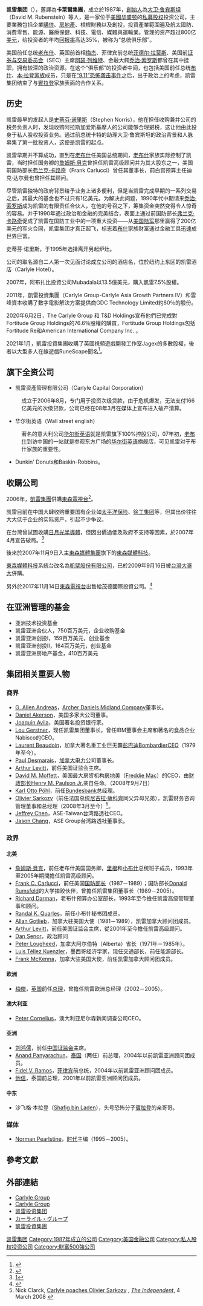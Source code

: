 {{tone|time=2010-07-19T06:36:41+00:00}}
{{Infobox company
| company_name = 凱雷集團
| company_type = 公開上市
| traded_as = {{NASDAQ|CG}}
| company_logo = [[File:The_Carlyle_Group.svg|250px]]
| foundation = {{start date and age|1987}}
| founder = William E. Conway, Jr.<br>Daniel A. D'Aniello<br>David M. Rubenstein
| location_city = {{USA}}[[华盛顿|华盛顿]][[宾夕法尼亚大街|宾夕法尼亚大街]]1001号
| chairman = Daniel A. D'Aniello
| CEO = William E. Conway, Jr.<br>David M. Rubenstein
| num_employees = 1,400 <ref name=CG_10K_2012/>
| industry = 私人金融
| products = 管理服務<br>房產管理<br>財務規劃<br>資本募集
| revenue            = {{increase}} [[United_States_dollar|US$]] 3.022 billion (2014)<ref name=CG_CRE_2014 />
| net_income         = {{increase}} US$ 962 million (2014)<ref name=CG_CRE_2014 />
| assets             = {{increase}} US$ 35.994 billion (2014)<ref name=CG_CRE_2014 />
| aum                = {{increase}} US$ 194 billion (2014)<ref name=CG_CRE_2014 />
| homepage = [http://carlyle.com/ www.carlyle.com]
}}


'''凯雷集团'''（{{lang-en|''Carlyle Group''}}），舊譯為'''卡萊爾集團'''，成立於1987年，[[創始人|創始人]]為[[大卫·鲁宾斯坦|大卫·鲁宾斯坦]]（David M. Rubenstein）等人，是一家位于[[美國|美國]][[华盛顿|华盛顿]]的[[私募股权|私募股权]]投资公司，主要業務包括企業[[購併|購併]]、[[房地產|房地產]]、槓桿財務以及創投，投資產業範圍遍及航太國防、消費零售、能源、醫療保健、科技、電信、媒體與運輸業。管理的资产超过800亿[[美元|美元]]，给投资者的年均[[回报率|回报率]]高达35%，被称为“总统俱乐部”。

美国前任总统[[老布什|老布什]]、英国前首相[[梅杰|梅杰]]、菲律宾前总统[[菲德尔·拉莫斯|菲德尔·拉莫斯]]、美国前[[美國證券交易委員會|证券与交易委员会]]（SEC）主席[[阿瑟·列维特|阿瑟·列维特]]、金融大鳄[[乔治·索罗斯|乔治·索罗斯]]都曾在其中挂职，拥有较深的政治资源。在这个“俱乐部”的投资者中间，也包括美国前任总统[[布什|布什]]、[[本·拉登家族|本·拉登家族]]成员，只是在[[九一一襲擊事件|“9.11”恐怖袭击事件]]之后，出于政治上的考虑，凯雷集团结束了与[[賓拉登|賓拉登]]家族表面的合作关系。

== 历史 ==
凯雷最早的发起人是[[史蒂芬·诺里斯|史蒂芬·诺里斯]]（Stephen Norris），他在担任{{le|万豪集团|Marriott Corporation}}收购兼并公司的税务负责人时，发现收购阿拉斯加爱斯基摩人的公司能够合理避税，这让他由此投身于私人股权投资业务。通过前总统卡特的助理大卫·鲁宾斯坦的政治背景和人脉募集了第一批投资人，这便是凯雷的起点。

凯雷早期并不算成功，直到在[[老布什|老布什]]任美国总统期间，[[老布什|老布什]]家族实际控制了凯雷，当时担任国务卿的[[詹姆斯·貝克|詹姆斯·貝克]]曾担任凯雷高级顾问并为其大股东之一，美国前国防部长[[弗兰克·卡路奇|弗兰克·卡路奇]]（Frank Carlucci）曾任其董事长，前白宫预算主任迪克·达尔曼也曾担任其顾问。

尽管凯雷独特的政府背景给予业务上诸多便利，但是当凯雷完成早期的一系列交易之后，其最大的基金也不过只有1亿美元。为解决此问题，1990年代中期请来[[乔治·索罗斯|乔治·索罗斯]]成为凯雷的有限责任合伙人，在他的号召之下，筹集资金突然变得令人惊奇的容易。并于1990年通过政治和金融的完美结合，表面上通过前国防部长[[弗兰克·卡路奇|弗兰克·卡路奇]]促成了凯雷在国防工业中的一项重大投资——从[[美国陆军|美国陆军]]那里赢得了200亿美元的军火合同，凯雷集团才真正起飞，标志着[[布什|布什]]家族财富通过金融工具迅速成世界巨富。

史蒂芬·诺里斯，于1995年选择离开另起炉灶。

公司的取名源自二人第一次见面讨论成立公司的酒店名，位於纽约上东区的凯雷酒店（Carlyle Hotel）。

2007年，阿布扎比投資公司Mubadala以13.5億美元，購入凱雷7.5%股權。

2011年，凱雷投資集團（Carlyle Group-Carlyle Asia Growth Partners IV）和雲峰資本收購了數字電影解決方案提供商GDC Technology Limited約80％的股份。

2020年6月2日，The Carlyle Group 和 T&D Holdings宣布他們已完成對Fortitude Group Holdings的76.6％股權的購買，Fortitude Group Holdings包括Fortitude Re和American International Company Inc. 。

2021年1月，凱雷投資集團收購了英國視頻遊戲開發工作室Jagex的多數股權，後者以大型多人在線遊戲RuneScape聞名<ref>{{cite web |url=https://www.mg21.com/cg.html |title=另类资产管理公司：凯雷集团The Carlyle Group(CG) |publisher=美股之家 |date=2021-05-08 |access-date=2021-05-09 |archive-date=2021-05-13 |archive-url=https://web.archive.org/web/20210513170305/https://www.mg21.com/cg.html }}</ref>。

==旗下全资公司==
* 凯雷资產管理有限公司（Carlyle Capital Corporation）
:成立于2006年8月，专门用于投资次级贷款，由于危机爆发，无法支付166亿美元的次级贷款，公司已经在08年3月在媒体上宣布进入破产清算。

* 华尔街英语（Wall street e<nowiki></nowiki>nglish）
:著名的意大利公司[[华尔街英语|华尔街英语]]就是凯雷旗下100%控股公司，07年初，[[老布什|老布什]]到访中国的一站就是参观东方广场的[[华尔街英语|华尔街英语]]旗舰店，可见凯雷对于布什家族的重要性。

* Dunkin' Donuts和Baskin-Robbins。

==收購公司==
2006年，[[凱雷集團|凱雷集團]]併購[[東森電視台|東森電視台]]<ref>{{Cite web |url=http://nccur.lib.nccu.edu.tw/handle/140.119/59905 |title=存档副本 |accessdate=2016-10-14 |archive-date=2017-02-27 |archive-url=https://web.archive.org/web/20170227051248/http://nccur.lib.nccu.edu.tw/handle/140.119/59905 |dead-url=no }}</ref>。

凯雷目前在中国大肆收购重要国有企业如[[太平洋保险|太平洋保险]]、[[徐工集团|徐工集团]]等，但其出价往往大大低于企业的实际资产，引起不少争议。

在台灣曾試圖收購[[日月光半導體|日月光半導體]]，但因出價過低及政府不支持等因素，於2007年4月宣告破局。<ref>[https://tw.appledaily.com/finance/daily/20070418/23404603]</ref>

後來於2007年11月9日入主[[凱擘公司|東森媒體集團]]旗下的[[凱擘公司|東森媒體科技]]。

[[凱擘公司|東森媒體科技]]系統台改名為[[凱擘公司|凱擘股份有限公司]]，已於2009年9月16日被[[台灣大哥大|台灣大哥大]]併購。

另外於2017年11月14日[[東森電視台|東森電視台]]出售給茂德國際投資公司。<ref>{{Cite web |url=https://www.businesstoday.com.tw/article/category/80392/post/201711080029/%E6%9D%B1%E6%A3%AE%E9%9B%BB%E8%A6%96%E6%96%B0%E8%80%81%E9%97%86%E5%BC%B5%E9%AB%98%E7%A5%A5%20500%E5%84%84%E8%BA%AB%E5%AE%B6%E8%A7%A3%E5%AF%86 |title=存档副本 |access-date=2022-06-03 |archive-date=2020-09-15 |archive-url=https://web.archive.org/web/20200915040008/https://www.businesstoday.com.tw/article/category/80392/post/201711080029/%E6%9D%B1%E6%A3%AE%E9%9B%BB%E8%A6%96%E6%96%B0%E8%80%81%E9%97%86%E5%BC%B5%E9%AB%98%E7%A5%A5%20500%E5%84%84%E8%BA%AB%E5%AE%B6%E8%A7%A3%E5%AF%86 }}</ref>

==在亚洲管理的基金==
 
*亚洲技术投资基金
*凯雷亚洲合伙人，750百万美元，企业收购基金
*凯雷亚洲创投I，159百万美元，创业基金
*凯雷亚洲创投II，164百万美元，创业基金
*凯雷亚洲房地产基金，410百万美元

==集团相关重要人物==
===商界===
* [[G._Allen_Andreas|G. Allen Andreas]]，[[Archer_Daniels_Midland_Company|Archer Daniels Midland Company]]董事长。
* [[Daniel_Akerson|Daniel Akerson]]，美国多家大公司董事。
* [[Joaquin_Avila|Joaquin Avila]]，美国著名投资银行家。
* [[Lou_Gerstner|Lou Gerstner]]，现任凯雷集团董事长，曾任IBM董事会主席和著名的食品企业Nabisco的CEO。
* [[Laurent_Beaudoin|Laurent Beaudoin]]，加拿大著名重工业巨无霸[[彭巴迪|彭巴迪]][[Bombardier|Bombardier]]CEO（1979年至今）。
* [[Paul_Desmarais|Paul Desmarais]]，[[加拿大电力|加拿大电力]]公司董事长。
* [[Arthur_Levitt|Arthur Levitt]]，前任美国证监会主席。
* [[David_M._Moffett|David M. Moffett]]，美国最大房贷机构[[房地美|房地美]]（[[Freddie_Mac|Freddie Mac]]）的CEO，由[[财政部长|财政部长]][[Henry_M._Paulson_Jr.|Henry M. Paulson Jr.]]亲自任命。（2008年9月7日）
* [[Karl_Otto_Pöhl|Karl Otto Pöhl]]，前任[[Bundesbank|Bundesbank]]总经理。
* [[Olivier_Sarkozy|Olivier Sarkozy]]（前任法国总统[[尼古拉·薩科齊|尼古拉·薩科齊]]同父异母兄弟），凯雷财务咨询管理董事和总经理（2008年3月至今）<ref>Nick Clarck, [http://www.independent.co.uk/news/business/news/carlyle-poaches-olivier-sarkozy-790939.html Carlyle poaches Olivier Sarkozy] {{Wayback|url=http://www.independent.co.uk/news/business/news/carlyle-poaches-olivier-sarkozy-790939.html |date=20081222043919 }}, ''[[The_Independent|The Independent]]'', 4 March 2008 {{en icon}}</ref>。
* [[Jeffrey_Chen|Jeffrey Chen]]，ASE-Taiwan台湾路透社CEO。
* [[Jason_Chang|Jason Chang]]，ASE Group台湾路透社董事长。

===政界===
====北美====
* [[詹姆斯·貝克|詹姆斯·貝克]]，前任老布什美国国务卿，[[里根|里根]]和[[小布什|小布什]]总统班子成员，1993年至2005年期間擔任凯雷高级顾问。
* [[Frank_C._Carlucci|Frank C. Carlucci]]，前任美国[[国防部长|国防部长]]（1987－1989）；国防部长[[Donald_Rumsfeld|Donald Rumsfeld]]的大学摔跤伙伴，曾擔任凯雷集团董事长（1989－2005）。
* [[Richard_Darman|Richard Darman]]，老布什预算办公室部长，1993年至今擔任凯雷高级管理董事和顾问。
* [[Randal_Quarles|Randal K. Quarles]]，前任小布什秘书团成员。
* [[Allan_Gotlieb|Allan Gotlieb]]，加拿大驻美国大使（1981－1989），凯雷加拿大顾问团成员。
* [[Arthur_Levitt|Arthur Levitt]]，前任美国证监会主席，從2001年至今擔任凯雷高级顾问。
* [[Dan_Senor|Dan Senor]]，政治顾问
* [[Peter_Lougheed|Peter Lougheed]]，加拿大阿尔伯特（Alberta）省长（1971年－1985年）。
* [[Luis_Téllez_Kuenzler|Luis Téllez Kuenzler]]，墨西哥经济学家，现任交通部长，前任能源部长。
* [[Frank_McKenna|Frank McKenna]]，加拿大驻美国大使，前任凯雷加拿大顾问团成员。

====欧洲====
* [[梅傑|梅傑]]，[[英国|英国]]前任[[总理|总理]]，曾擔任凯雷欧洲总经理（2002－2005）。

====澳大利亚====
* [[Peter_Cornelius|Peter Cornelius]]，澳大利亚尼尔森新闻调查公司CEO。

====亚洲====
* [[刘鸿儒_(1930年)|刘鸿儒]]，前任[[中国证监会|中国证监会]]主席。
* [[Anand_Panyarachun|Anand Panyarachun]]，[[泰国|泰国]]（两任）前总理，2004年以前凯雷亚洲顾问团成员。
* [[Fidel_V._Ramos|Fidel V. Ramos]]，[[菲律宾|菲律宾]]前总统，2004年以前凯雷亚洲顾问团成员。
* [[他信|他信]]，泰国前总理，2001年以前凯雷亚洲顾问团成员。

====中东====
* 沙飞格·本拉登（[[Shafig_bin_Laden|Shafig bin Laden]]），头号恐怖分子[[賓拉登|賓拉登]]的亲哥哥。

===媒体===
* [[Norman_Pearlstine|Norman Pearlstine]]，[[时代杂志|时代]]主编（1995－2005）。

== 參考文獻 ==
{{reflist}}

==外部連結==
*[https://web.archive.org/web/20070816200019/http://www.thecarlylegroup.com/ Carlyle Group]{{en}}
*[http://www.carlyle.com Carlyle Group]{{Wayback|url=http://www.carlyle.com/ |date=20200924173451 }}{{en}}
*[https://web.archive.org/web/20140619130429/http://www.carlyle.cn/ 凯雷投资集团]{{zh-cn}}
*[http://www.carlyle.jp カーライル・グループ]{{Wayback|url=http://www.carlyle.jp/ |date=20140129175434 }}{{ja}}
*[http://www.carlyle.tw 凱雷投資集團]{{Wayback|url=http://www.carlyle.tw/ |date=20170703230111 }}{{zh-tw}}

{{凯雷集团}}
{{Authority control}}
[[Category:凯雷集团|]]
[[Category:1987年成立的公司|Category:1987年成立的公司]]
[[Category:美国金融公司|Category:美国金融公司]]
[[Category:私人股权投资公司|Category:私人股权投资公司]]
[[Category:財富500強公司|Category:財富500強公司]]